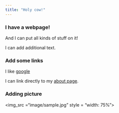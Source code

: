 ```yaml
---
title: "Holy cow!"
---
```


### I have a webpage!

And I can put all kinds of stuff on it!

I can add additional text.


### Add some links

I like [google](https://www.google.com)

I can link directly to my [about page](about.html).


### Adding picture

<img_src ="image/sample.jpg" style = "width: 75%">


